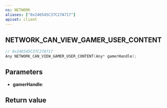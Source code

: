 ```yaml
---
ns: NETWORK
aliases: ["0x246545C37C27A717"]
apiset: client
---
```

## NETWORK_CAN_VIEW_GAMER_USER_CONTENT

```c
// 0x246545C37C27A717
Any NETWORK_CAN_VIEW_GAMER_USER_CONTENT(Any* gamerHandle);
```


## Parameters
* **gamerHandle**:

## Return value